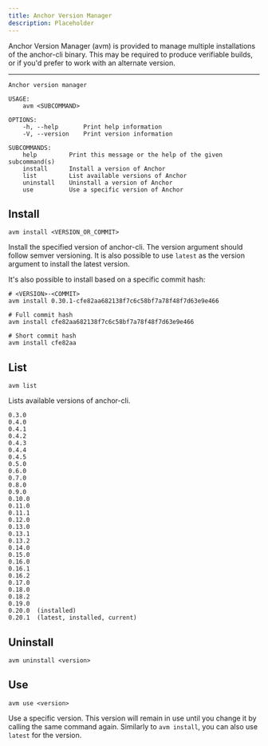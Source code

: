 ```yaml
---
title: Anchor Version Manager
description: Placeholder
---
```


Anchor Version Manager (avm) is provided to manage multiple installations of the anchor-cli binary. This may be required to produce verifiable builds, or if you'd prefer to work with an alternate version.

---

```shell
Anchor version manager

USAGE:
    avm <SUBCOMMAND>

OPTIONS:
    -h, --help       Print help information
    -V, --version    Print version information

SUBCOMMANDS:
    help         Print this message or the help of the given subcommand(s)
    install      Install a version of Anchor
    list         List available versions of Anchor
    uninstall    Uninstall a version of Anchor
    use          Use a specific version of Anchor
```

## Install

```shell
avm install <VERSION_OR_COMMIT>
```

Install the specified version of anchor-cli. The version argument should follow semver versioning. It is also possible to use `latest` as the version argument to install the latest version.

It's also possible to install based on a specific commit hash:

```shell
# <VERSION>-<COMMIT>
avm install 0.30.1-cfe82aa682138f7c6c58bf7a78f48f7d63e9e466

# Full commit hash
avm install cfe82aa682138f7c6c58bf7a78f48f7d63e9e466

# Short commit hash
avm install cfe82aa
```

## List

```shell
avm list
```

Lists available versions of anchor-cli.

```shell
0.3.0
0.4.0
0.4.1
0.4.2
0.4.3
0.4.4
0.4.5
0.5.0
0.6.0
0.7.0
0.8.0
0.9.0
0.10.0
0.11.0
0.11.1
0.12.0
0.13.0
0.13.1
0.13.2
0.14.0
0.15.0
0.16.0
0.16.1
0.16.2
0.17.0
0.18.0
0.18.2
0.19.0
0.20.0  (installed)
0.20.1  (latest, installed, current)
```

## Uninstall

```shell
avm uninstall <version>
```

## Use

```shell
avm use <version>
```

Use a specific version. This version will remain in use until you change it by calling the same command again. Similarly to `avm install`, you can also use `latest` for the version.

